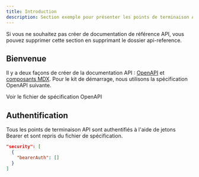 ```yaml
---
title: Introduction
description: Section exemple pour présenter les points de terminaison API
---
```


<Note>
  Si vous ne souhaitez pas créer de documentation de référence API, vous pouvez
  supprimer cette section en supprimant le dossier api-reference.
</Note>

## Bienvenue

Il y a deux façons de créer de la documentation API : [OpenAPI](https://mintlify.com/docs/api-playground/openapi/setup) et [composants MDX](https://mintlify.com/docs/api-playground/mdx/configuration). Pour le kit de démarrage, nous utilisons la spécification OpenAPI suivante.

<Card title="Plant Store Endpoints" icon="leaf" href="https://github.com/mintlify/starter/blob/main/api-reference/openapi.json">
  Voir le fichier de spécification OpenAPI
</Card>

## Authentification

Tous les points de terminaison API sont authentifiés à l'aide de jetons Bearer et sont repris du fichier de spécification.

```json
"security": [
  {
    "bearerAuth": []
  }
]
```
